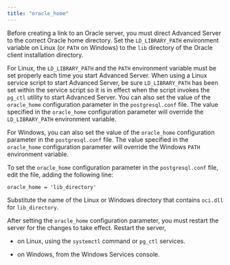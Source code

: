 ```yaml
---
title: "oracle_home"
---
```


<div id="oracle_home" class="registered_link"></div>

Before creating a link to an Oracle server, you must direct Advanced Server to the correct Oracle home directory. Set the `LD_LIBRARY_PATH` environment variable on Linux (or `PATH` on Windows) to the `lib` directory of the Oracle client installation directory.

For Linux, the `LD_LIBRARY_PATH` and the `PATH` environment variable must be set properly each time you start Advanced Server. When using a Linux service script to start Advanced Server, be sure `LD_LIBRARY_PATH` has been set within the service script so it is in effect when the script invokes the `pg_ctl` utility to start Advanced Server. You can also set the value of the `oracle_home` configuration parameter in the `postgresql.conf` file. The value specified in the `oracle_home` configuration parameter will override the `LD_LIBRARY_PATH` environment variable.

For Windows, you can also set the value of the `oracle_home` configuration parameter in the `postgresql.conf` file. The value specified in the `oracle_home` configuration parameter will override the Windows `PATH` environment variable.


To set the `oracle_home` configuration parameter in the `postgresql.conf` file, edit the file, adding the following line:

```text
oracle_home = 'lib_directory'
```

Substitute the name of the Linux or Windows directory that contains `oci.dll` for `lib_directory`.

After setting the `oracle_home` configuration parameter, you must restart the server for the changes to take effect. Restart the server,

-   on Linux, using the `systemctl` command or `pg_ctl` services.

-   on Windows, from the Windows Services console.
